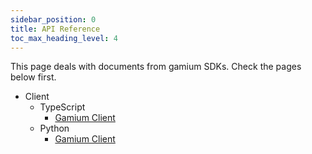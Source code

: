 ```yaml
---
sidebar_position: 0
title: API Reference
toc_max_heading_level: 4
---
```


This page deals with documents from gamium SDKs.
Check the pages below first.

- Client
  - TypeScript
    - [Gamium Client](client/typescript/classes/gamium-client)
  - Python
    - [Gamium Client](client/python/classes/gamium-client)
